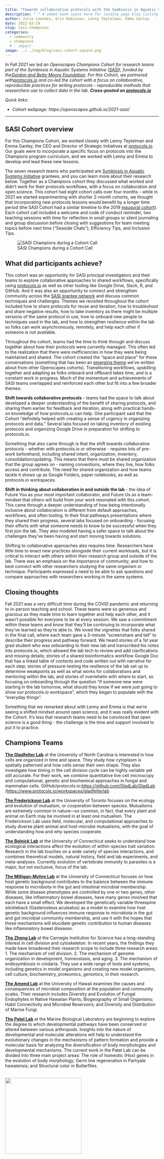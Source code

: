 ```yaml
---
title: "Towards collaborative protocols with the Symbiosis in Aquatic Systems Initiative"
description: " " # added bank space here for landing page blog listing (will print first few lines of blog if not)
author: Julie Lowndes, Erin Robinson, Lenny Teytelman, Emma Ganley
date: 2022-03-29
slug: sasi-champions
categories:
  - community
  - champions
  # - impact
image: ../../img/blog/sasi-cohort-square.png
---
```


*In Fall 2021 we led an Openscapes Champions Cohort for research teams part of the Symbiosis in Aquatic Systems Initiative ([SASI](https://www.moore.org/initiative-strategy-detail?initiativeId=symbiosis-in-aquatic-systems-initiative)), funded by the[ Gordon and Betty Moore Foundation](https://www.moore.org/). For this Cohort, we partnered with[ protocols.io](https://protocols.io) and co-led the cohort with a focus on collaborative, reproducible practices for writing protocols - reproducible methods that researchers use to collect data in the lab.* ***Cross-posted on [protocols.io](https://www.protocols.io/workspaces/protocolsio-news/news/towards-collaborative-protocols-with-the-symbiosis1)***

*Quick links:*

-   *Cohort webpage: https://openscapes.github.io/2021-sasi/*

------------------------------------------------------------------------

## **SASI Cohort overview**

For this Champions Cohort, we worked closely with Lenny Teytelman and Emma Ganley, the CEO and Director of Strategic Initiatives at [protocols.io](https://protocols.io). Our goals were to incorporate a specific focus on protocols into the Champions program curriculum, and we worked with Lenny and Emma to develop and lead these new lessons.

The seven research teams who participated are [Symbiosis in Aquatic Systems Initiative](https://www.moore.org/initiative-strategy-detail?initiativeId=symbiosis-in-aquatic-systems-initiative) grantees, and you can learn more about their research below. Together as a Champions cohort they discussed what worked and didn't work for their protocols workflows, with a focus on collaboration and open science. This cohort had eight cohort calls over four months - while in 2021 we started experimenting with shorter 2-month cohorts, we thought that incorporating new protocols lessons would benefit by a longer time period (the SASI Cohort had a similar timeline to the 2019 [inaugural cohort](https://openscapes.github.io/events/posts/2019-01-21-inaugural/)). Each cohort call included a welcome and code of conduct reminder, two teaching sessions with time for reflection in small groups or silent journaling and group discussion before closing with suggestions for team meeting topics before next time ("Seaside Chats"), Efficiency Tips, and Inclusion Tips.  

![SASI Champions during a Cohort Call](/img/blog/sasi-cohort.png)

  

## **What did participants achieve?**

This cohort was an opportunity for SASI principal investigators and their teams to explore collaborative approaches to shared workflows, specifically using [protocols.io](https://protocols.io) as well as other tooling like Google Drive, Slack, R, and GitHub. And it was also an opportunity to connect and strengthen community across the [SASI grantee network](https://www.moore.org/initiative-strategy-detail?initiativeId=symbiosis-in-aquatic-systems-initiative) and discuss common techniques and challenges. Themes we revisited throughout the cohort included how to share protocols for reuse and iteration, how to troubleshoot and share negative results, how to take inventory as there might be multiple versions of the same protocol in use, how to onboard new people to techniques used in the lab, and how to strengthen resilience within the lab so folks can work asynchronously, remotely, and help each other if someone is not available.

Throughout the cohort, teams had the time to think through and discuss together about how their protocols were currently managed. This often led to the realization that there were inefficiencies in how they were being maintained and shared. The cohort created the "space and place" for these conversations (something that has been an [emerging theme](https://www.openscapes.org/blog/2022/02/17/esip-winter-2022/) we've written about from other Openscapes cohorts). Transitioning workflows, upskilling together and adapting as folks onboard and offboard takes time, and is a constant work in progress. Much of the momentum and achievements of SASI teams overlapped and reinforced each other but fit into a few broader themes:

**Shift towards collaborative protocols** - teams had the space to talk about developed a deeper understanding of the benefit of sharing protocols, and sharing them earlier for feedback and iteration, along with practical hands-on knowledge of how protocols.io can help. One participant said that the Cohort "definitely helped with creating a sense of urgency in organizing protocols and data." Several labs focused on taking inventory of existing protocols and organizing Google Drive in preparation for shifting to protocols.io.

Something that also came through is that the shift towards collaborative protocols - whether with protocols.io or otherwise - requires lots of pre-work beforehand, including shared intent, organization, inventory, consolidation/updating. This means that there must be shared organization that the group agrees on - naming conventions, where they live, how folks access and contribute. The need for shared organization and how teams tackle it shows up as Google Folders, paper notebooks, as well as protocols.io workspaces.

**Shift in thinking about collaboration in and outside the lab** - the idea of Future You as your most important collaborator, and Future Us as a team-mindset that others will build from your work resonated with this cohort. This came through a deeper understanding of how being intentionally inclusive about collaboration is different from default approaches, workflows, and often tooling. In their final pathways presentations where they shared their progress, several labs focused on onboarding - focusing their efforts with what someone needs to know to be successful when they first join the lab. They also modeled having a safer space to talk about the challenges they've been having and start moving towards solutions.

Shifting to collaborative approaches also requires time. Researchers have little time to enact new practices alongside their current workloads, but it is critical to interact with others within their research group and outside of the lab. There was an emphasis on the importance of community; and how to best connect with other researchers studying the same organism or technique. Participants expressed a need to be able to ask questions and compare approaches with researchers working in the same systems.

## **Closing thoughts**

Fall 2021 was a very difficult time during the COVID pandemic and returning to in-person teaching and school. These teams were so generous and gracious as they made time to learn together and help each other, and it wasn't possible for everyone to be at every session. We saw a commitment within these teams and know that they'll be continuing to incorporate what they've learned as they're able to. We loved the vignettes that folks shared in the final call, where each team gave a 3-minute "screenshare and tell" to describe their progress and pathway forward. We heard stories of a 1st year grad student who was onboarding to their new lab and transcribed his notes into protocols.io, which allowed the lab tech to review and add clarifications and missing details; stories of a shared bioinformatics workflow Google Doc that has a linked table of contents and code written out with narrative for each step; stories of pressure-testing the resilience of the lab set up to determine weakpoints as well as what works for collaborations and mentoring within the lab; and stories of overwhelm with where to start, so focusing on onboarding through the question "if someone new were starting in the lab tomorrow, what should they know if we were just going to show our protocols.io workspace", which they began to populate with the "everyday things".

Something that we remarked about with Lenny and Emma is that we're seeing a shifted mindset around open science, and it was really evident with the Cohort. It's less that research teams need to be convinced that open science is a good thing - the challenge is the time and support involved to put it to practice.

## **Champions Teams**

[**The Gladfelter Lab**](https://gladfelterlab.web.unc.edu/) at the University of North Carolina is interested in how cells are organized in time and space. They study how cytoplasm is spatially patterned and how cells sense their own shape. They also investigate how timing in the cell division cycle can be highly variable yet still accurate. For their work, we combine quantitative live cell microscopy and computational, genetic and biochemical approaches in fungal and mammalian cells. GitHub/protocols.io:[ https://github.com/GladLab/GladLab](https://github.com/GladLab/GladLab) /[ https://www.protocols.io/workspaces/gladfelterlab](https://www.protocols.io/workspaces/gladfelterlab)

[**The Frederickson Lab**](http://mutualism.ca/) at the University of Toronto focuses on the ecology and evolution of mutualism, or cooperation between species. Mutualisms are extremely common in nature---so common, in fact, that every plant and animal on Earth may be involved in at least one mutualism. The Frederickson Lab uses field, molecular, and computational approaches to study diverse plant-animal and host-microbe mutualisms, with the goal of understanding how and why species cooperate.

[**The Bolnick Lab**](https://bolnicklab.wordpress.com/) at the University of Connecticut seeks to understand how ecological interactions affect the evolution of within-species trait variation. Research in the lab touches on a wide variety of species interactions, and combines theoretical models, natural history, field and lab experiments, and meta-analyses. Currently evolution of vertebrate immunity to parasites is a major, but not exclusive, focus of the lab.

[**The Milligan-Myhre Lab**](https://drkatlab.wordpress.com/about/) at the University of Connecticut focuses on how host genetic background contributes to the balance between the immune response to microbiota in the gut and intestinal microbial membership. While some disease phenotypes are controlled by one or two genes, other diseases, like inflammatory bowel diseases, have many genes involved that each have a small effect. We developed the genetically variable threespine stickleback (Gasterosteus aculeatus) as a model to examine how host genetic background influences immune response to microbiota in the gut and gut microbial community membership, and use it with the hopes that these mechanisms will elucidate genetic contribution to human diseases like inflammatory bowel diseases.

[**The Zheng Lab**](https://emb.carnegiescience.edu/science/faculty/yixian-zheng) at the Carnegie Institution for Science has a long-standing interest in cell division and cytoskeleton. In recent years, the findings they made have broadened their research scope to include three research areas: 1. The mechanism of cell division. 2. The mechanism of genome organization in development, homeostasis, and aging. 3. The mechanism of endosymbiosis in cnidaria. They use a wide range of tools and systems, including genetics in model organisms and creating new model organisms, cell culture, biochemistry, proteomics, genomics, in their research.

[**The Amend Lab**](https://openscapes.github.io/2021-sasi/) at the University of Hawaii examines the causes and consequences of microbial composition at the population and community scales. Their research includes Diversity and Evolution of Fungal Endophytes in Native Hawaiian Plants; Biogeography of Small Organisms; Habit Connectivity and Microbial Reservoirs; and Diversity and Distribution of Marine Fungi.

[**The Patel Lab**](http://www.patellab.net/) at the Marine Biological Laboratory are beginning to explore the degree to which developmental pathways have been conserved or altered between various arthropods. Insights into the nature of developmental and molecular alterations will help to understand the evolutionary changes in the mechanisms of pattern formation and provide a molecular basis for analyzing the diversification of body morphologies and developmental mechanisms. The current work in the Patel Lab can be divided into three main project areas: The role of homeotic (Hox) genes in the evolution of body morphology; Germ line regeneration in Parhyale hawaiensis; and Structural color in Butterflies.

<br> <img src="/img/blog/sasi-cohort-square.png" width="250px">

<br>
